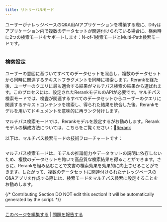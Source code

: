 ```yaml
---
title: リトリーバルモード
---
```



ユーザーがナレッジベースのQ\&A用AIアプリケーションを構築する際に、Difyはアプリケーション内で複数のデータセットが関連付けられている場合に、検索時に2つの検索モードをサポートします：N-of-1検索モードとMulti-Path検索モードです。

<img
src="https://assets-docs.dify.ai/dify-enterprise-mintlify/jp/learn-more/extended-reading/retrieval-augment/36277c7971c542aad7ff208f555cfc67.png"
className="mx-auto"
alt=""
/>

### 検索設定

ユーザーの意図に基づいてすべてのデータセットを照合し、複数のデータセットから同時に関連するテキストフラグメントを同時に検索します。Rerankを経た後、ユーザーのクエリに最も適合する結果がマルチパス検索の結果から選ばれます。このプロセスには、設定されたRerankモデルのAPIが必要です。マルチパス検索モードでは、検査が関連するすべてのデータセットからユーザーのクエリに関連するテキストコンテンツを検索し、得られた結果を統合した後、Rerankモデルを用いてドキュメントを意味的に再ランク付けします。

マルチパス検索モードでは、Rerankモデルを設定するがお勧めします。Rerankモデルの構成方法については、こちらをご覧ください：🔗[Rerank](/ja-jp/learn-more/extended-reading/retrieval-augment/rerank)

以下は、マルチパス検索モードの技術フローチャートです：

<img
src="https://assets-docs.dify.ai/dify-enterprise-mintlify/jp/learn-more/extended-reading/retrieval-augment/64007d543f1c5c3f2e87d606d79d04d3.png"
className="mx-auto"
alt=""
/>

マルチパス検索モードは、モデルの推論能力やデータセットの説明に依存しないため、複数のデータセットを跨いで高品質な検索結果を得ることができます。さらに、Rerankを組み込むことで文書の検索効果を効果的に向上させることができます。したがって、複数のデータセットに関連付けられたナレッジベースのQ\&Aアプリを作成する際には、検索モードをマルチパス検索に設定することをお勧めします。

{/*
Contributing Section
DO NOT edit this section!
It will be automatically generated by the script.
*/}

---

[このページを編集する](https://github.com/langgenius/dify-docs/edit/main/ja-jp/learn-more/extended-reading/retrieval-augment/retrieval.mdx) | [問題を報告する](https://github.com/langgenius/dify-docs/issues/new?template=docs.yml)


